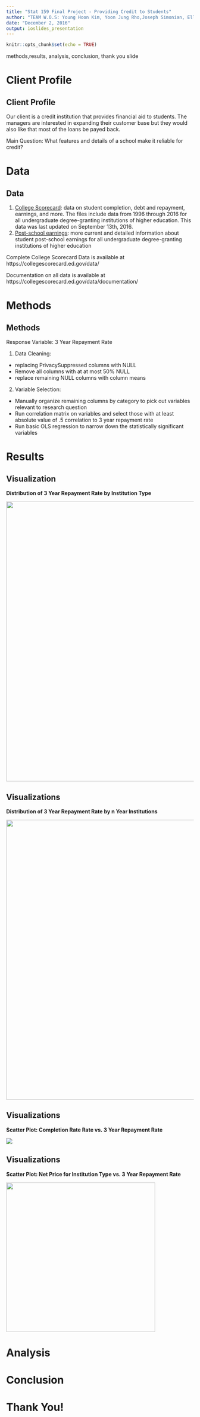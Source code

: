 ```yaml
---
title: "Stat 159 Final Project - Providing Credit to Students"
author: "TEAM W.O.S: Young Hoon Kim, Yoon Jung Rho,Joseph Simonian, Ellen Hwang"
date: "December 2, 2016"
output: ioslides_presentation
---
```


```r
knitr::opts_chunk$set(echo = TRUE)
```

methods,results, analysis, conclusion, thank you slide



# Client Profile

## Client Profile 

Our client is a credit institution that provides financial aid to students. The managers are interested in expanding their customer base but they would also like that most of the loans be payed back.

Main Question: What features and details of a school make it reliable for credit?

# Data

## Data

1. [College Scorecard](https://ed-public-download.apps.cloud.gov/downloads/CollegeScorecard_Raw_Data.zip): data on student completion, debt and repayment, earnings, and more. The files include data from 1996 through 2016 for all undergraduate degree-granting institutions of higher education. This data was last updated on September 13th, 2016.
2. [Post-school earnings](https://ed-public-download.apps.cloud.gov/downloads/Most-Recent-Cohorts-Treasury-Elements.csv): more current and detailed information about student post-school earnings for all undergraduate degree-granting institutions of higher education


Complete College Scorecard Data is available at https://collegescorecard.ed.gov/data/

Documentation on all data is available at https://collegescorecard.ed.gov/data/documentation/

# Methods

## Methods

Response Variable: 3 Year Repayment Rate

1. Data Cleaning: 
  * replacing PrivacySuppressed columns with NULL
  * Remove all columns with at at most 50% NULL
  * replace remaining NULL columns with column means

2. Variable Selection:
  * Manually organize remaining columns by category to pick out variables relevant to research question
  * Run correlation matrix on variables and select those with at least absolute value of .5 correlation to 3 year repayment rate
  * Run basic OLS regression to narrow down the statistically significant variables

# Results

## Visualization
**Distribution of 3 Year Repayment Rate by Institution Type**

<img src="../images/eda/rpy3yr_control_barplot_histogram.png" width="750px"/>

## Visualizations
**Distribution of 3 Year Repayment Rate by n Year Institutions**

<img src="../images/eda/iclevel_rpy3yr_barplot_histogram.png" width="750px"/>

## Visualizations
**Scatter Plot: Completion Rate Rate vs. 3 Year Repayment Rate**

<img src="../images/eda/complrt_rpy3yr_scatter.png" />

## Visualizations
**Scatter Plot: Net Price for Institution Type vs. 3 Year Repayment Rate**

<img src="../images/eda/netprice_pub_priv_rpy3yr_scatter.png" height="400px"/>

# Analysis

# Conclusion

# Thank You!